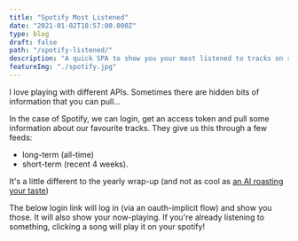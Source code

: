 ```yaml
---
title: "Spotify Most Listened"
date: "2021-01-02T18:57:00.000Z"
type: blog
draft: false
path: "/spotify-listened/"
description: "A quick SPA to show you your most listened to tracks on spotify, short and long term"
featureImg: "./spotify.jpg"
---
```



I love playing with different APIs. Sometimes there are hidden bits of information that you can pull...

In the case of Spotify, we can login, get an access token and pull some information about our favourite tracks. They give us this through a few feeds:

* long-term (all-time) 
* short-term (recent 4 weeks).

It's a little different to the yearly wrap-up (and not as cool as [an AI roasting your taste](https://pudding.cool/2020/12/judge-my-spotify/))

The below login link will log in (via an oauth-implicit flow) and show you those. It will also show your now-playing. If you're already listening to something, clicking a song will play it on your spotify!

<SpotifyStats />

